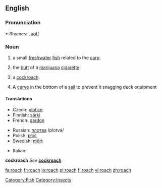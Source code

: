 {{wikipedia|Roach}}
==English==

===Pronunciation===
*:Rhymes: [[Rhymes:English:-əʊtʃ|-əʊtʃ]]

===Noun===
{{en-noun|es}}

# a small [[freshwater]] [[fish]] related to the [[carp]].
# {{context|slang|smoking}} the [[butt]] of a [[marijuana]] [[cigarette]].
# {{US}} a [[cockroach]].
#{{nautical}} A [[curve]] in the bottom of a [[sail]] to prevent it snagging deck equipment

====Translations====

{{trans-top|freshwater fish}}
*Czech: [[plotice]] {{f}}
*Finnish: [[särki]]
*French: [[gardon]] {{m}}
{{trans-mid}}
*Russian: [[плотва]] /plotvá/ {{f}}
*Polish: [[płoć]] {{f}}
*Swedish: [[mört]] {{c}}
{{trans-bottom}}

{{trans-top|slang: butt of a marijuana cigarette}}
{{trans-mid}}
{{trans-bottom}}

{{trans-top|curve in the bottom of a sail}}
*Italian: {{t-|it|allunamento|m}}
{{trans-mid}}
{{trans-bottom}}

'''cockroach'''
''See'' '''[[cockroach]]'''

[[Category:Fish]]
[[Category:Insects]]

[[fa:roach]]
[[fr:roach]]
[[io:roach]]
[[pl:roach]]
[[fi:roach]]
[[vi:roach]]
[[zh:roach]]